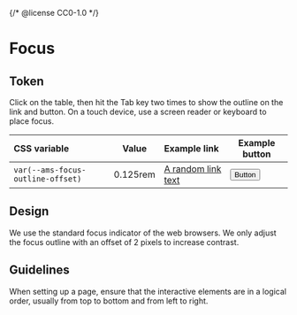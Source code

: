 {/* @license CC0-1.0 */}


<Meta title="Brand/Design Tokens/Focus" />

# Focus

## Token

Click on the table, then hit the Tab key two times to show the outline on the link and button.
On a touch device, use a screen reader or keyboard to place focus.

| CSS variable                      |  Value   | Example link                                            | Example button                                                     |
| :-------------------------------- | :------: | :------------------------------------------------------ | ------------------------------------------------------------------ |
| `var(--ams-focus-outline-offset)` | 0.125rem | <a href="#" className="ams-link">A random link text</a> | <button className="ams-button ams-button--primary">Button</button> |

## Design

We use the standard focus indicator of the web browsers.
We only adjust the focus outline with an offset of 2 pixels to increase contrast.

## Guidelines

When setting up a page, ensure that the interactive elements are in a logical order, usually from top to bottom and from left to right.

